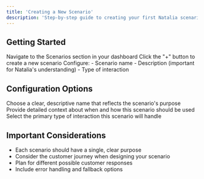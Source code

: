 ```yaml
---
title: 'Creating a New Scenario'
description: 'Step-by-step guide to creating your first Natalia scenario'
---
```


## Getting Started

<Steps>
  <Step title="Access Scenarios">
    Navigate to the Scenarios section in your dashboard
  </Step>
  
  <Step title="Create New">
    Click the "+" button to create a new scenario
  </Step>
  
  <Step title="Basic Configuration">
    Configure:
    - Scenario name
    - Description (important for Natalia's understanding)
    - Type of interaction
  </Step>
</Steps>

## Configuration Options

<CardGroup>
  <Card title="Scenario Name" icon="tag">
    Choose a clear, descriptive name that reflects the scenario's purpose
  </Card>
  
  <Card title="Description" icon="file-lines">
    Provide detailed context about when and how this scenario should be used
  </Card>
  
  <Card title="Interaction Type" icon="arrows-split-up-and-left">
    Select the primary type of interaction this scenario will handle
  </Card>
</CardGroup>

## Important Considerations

- Each scenario should have a single, clear purpose
- Consider the customer journey when designing your scenario
- Plan for different possible customer responses
- Include error handling and fallback options